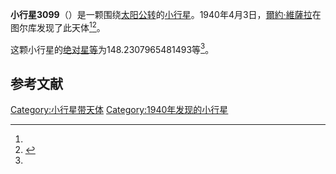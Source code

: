 {{Infobox planet
| bgcolour = #FFFFC0
| name = 3099 Hergenrother
| symbol = 
| image = 
| caption = 
| discovery = yes
| discovery_ref = 
| discoverer = [[爾約·維薩拉|爾約·維薩拉]]
| discovery_site = [[图尔库|图尔库]] 
| discovered = 1940年4月3日
| designations = yes
| mp_name = 
| named_after = 
| alt_names = 1940 GF/ 1969 EF1 / 1972 VV / 1979 KE / 1980 NT / 1984 HB / 1984 JG
| mp_category = [[主带小行星|主带小行星]]
| orbit_ref = <ref name="a">[http://ssd.jpl.nasa.gov/sbdb.cgi?sstr=3099 3099 Hergenrother] {{Wayback|url=http://ssd.jpl.nasa.gov/sbdb.cgi?sstr=3099 |date=20210717064543 }}，小行星數據庫瀏覽器（JPL Small-Body Database Browser）－[[美国国家航空航天局|美国国家航空航天局]]喷气推进实验室</ref>
| epoch = 2456400.5 (2013年4月18日更新)
| aphelion = {{convert|3.454722274568942|AU|km|3|abbr=on|lk=out}}
| perihelion = {{convert|2.306494933104723|AU|km|3|abbr=on}}
| semimajor = {{convert|2.880608603836833|AU|km|3|abbr=on}}
| eccentricity = 0.199302908
| period = 1785.767057 [[日|日]]<br />4.89[[儒略年|儒略年]]
| avg_speed = 
| inclination = 15.49449569595733
| asc_node = 31.12493963139233
| mean_anomaly = 
| arg_peri = 148.2307965481493
| satellites = 
| physical_characteristics = yes
| dimensions = 
| mass = 
| density = 
| surface_grav = 
| escape_velocity = 
| sidereal_day = 
| axial_tilt = 
| pole_ecliptic_lat = 
| pole_ecliptic_lon = 
| albedo = 
| temperatures= 
| temp_name1 = 
| mean_temp_1 = 
| max_temp_1 = 
| temp_name2 = 
| max_temp_2 = 
| spectral_type = 
| abs_magnitude = 148.2307965481493
}}

'''小行星3099'''（{{lang-en|3099 Hergenrother}}）是一颗围绕[[太阳|太阳]][[公转|公转]]的[[小行星|小行星]]。1940年4月3日，[[爾約·維薩拉|爾約·維薩拉]]在图尔库发现了此天体<ref name="a" /><ref>{{cite news|title=小行星列表|url=http://cfa-www.harvard.edu/iau/lists/NumberedMPs.txt|accessdate=2013-07-08|newspaper=哈佛大学|archive-date=2008-05-17|archive-url=https://web.archive.org/web/20080517010638/http://cfa-www.harvard.edu/iau/lists/NumberedMPs.txt|dead-url=no}}</ref>。

这颗小行星的[[绝对星等|绝对星等]]为148.2307965481493等<ref name="a" />。

==参考文献==
{{reflist}}
{{Minor Planet Number|[[小行星3098|小行星3098]]|[[小行星3100|小行星3100]]}}

{{小天体}}

[[Category:小行星带天体|Category:小行星带天体]]
[[Category:1940年发现的小行星|Category:1940年发现的小行星]]

{{asteroid-stub}}